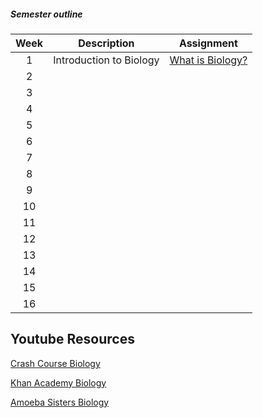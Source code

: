 



##### **Semester outline**

<!---Based on 2022 calendar year--->

Week | Description| Assignment
:---:|:---:|:---:|
1|Introduction to Biology|[What is Biology?]()
2||
3||
4||
5||
6||
7||
8||
9||
10||
11||
12||
13||
14||
15||
16||












## Youtube Resources 

[Crash Course Biology](https://thecrashcourse.com/topic/biology/)

[Khan Academy Biology](https://www.youtube.com/playlist?list=PL7A9646BC5110CF64)

[Amoeba Sisters Biology](https://www.youtube.com/watch?v=DHAK-Idi_OY)


